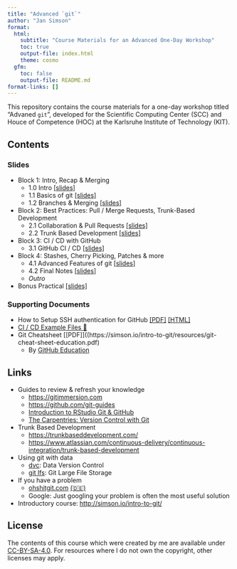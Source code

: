 ```yaml
---
title: "Advanced `git`"
author: "Jan Simson"
format:
  html:
    subtitle: "Course Materials for an Advanced One-Day Workshop"
    toc: true
    output-file: index.html
    theme: cosmo
  gfm:
    toc: false
    output-file: README.md
format-links: []
---
```


This repository contains the course materials for a one-day workshop titled "Advaned `git`", developed for the Scientific Computing Center (SCC) and Houce of Competence (HOC) at the Karlsruhe Institute of Technology (KIT).

<!--
  To update the README, render this file directly via
  quarto render README.qmd --to=gfm
-->

## Contents

### Slides

- Block 1: Intro, Recap & Merging
  - 1.0 Intro [[slides]](https://simson.io/advanced-git/1.0-intro.html)
  - 1.1 Basics of git [[slides]](https://simson.io/advanced-git/1.1-git-basics.html)
  - 1.2 Branches & Merging [[slides]](1.2-branches_merging.html)

- Block 2: Best Practices: Pull / Merge Requests, Trunk-Based Development
  - 2.1 Collaboration & Pull Requests [[slides]](https://simson.io/advanced-git/2.1-collaboration-pull-requests.html)
  - 2.2 Trunk Based Development [[slides]](https://simson.io/advanced-git/2.2-trunk-based-development.html)

- Block 3: CI / CD with GitHub
  - 3.1 GitHub CI / CD [[slides]](https://simson.io/advanced-git/3.1-github-CI-CD.html)

- Block 4: Stashes, Cherry Picking, Patches & more
  - 4.1 Advanced Features of git [[slides]](https://simson.io/advanced-git/4.1-advanced-features.html)
  - 4.2 Final Notes [[slides]](https://simson.io/advanced-git/4.2-final_notes.html)
  - *Outro*

- Bonus Practical [[slides]](https://simson.io/advanced-git/6.0-bonus-practical.html)

<!-- *: Since they have to be manually generated, the PDF version of slides may be slightly outdated. Please refer to [this guide](https://revealjs.com/pdf-export/), on how to export your own PDF version from the online slides. -->

### Supporting Documents

- How to Setup SSH authentication for GitHub [[PDF]](https://simson.io/intro-to-git/resources/ssh/how-to-setup-github-ssh.pdf) [[HTML]](https://malikaihle.github.io/Introduction-RStudio-Git-GitHub/SSH.html)
- [CI / CD Example Files 🤖](https://github.com/jansim/advanced-git/tree/main/resources/CI-CD-examples)
- Git Cheatsheet [[PDF]]((https://simson.io/intro-to-git/resources/git-cheat-sheet-education.pdf)
  - By [GitHub Education](https://education.github.com/)

## Links

- Guides to review & refresh your knowledge
  - <https://gitimmersion.com>
  - <https://github.com/git-guides>
  - [Introduction to RStudio Git & GitHub](https://lmu-osc.github.io/Introduction-RStudio-Git-GitHub/)
  - [The Carpentries: Version Control with Git](https://swcarpentry.github.io/git-novice/)
- Trunk Based Development
  - <https://trunkbaseddevelopment.com/>
  - <https://www.atlassian.com/continuous-delivery/continuous-integration/trunk-based-development>
- Using git with data
  - [dvc](https://dvc.org/): Data Version Control
  - [git lfs](https://git-lfs.github.com/): Git Large File Storage
- If you have a problem
  - [ohshitgit.com](https://ohshitgit.com/) [(🇩🇪)](https://ohshitgit.com/de)
  - Google: Just googling your problem is often the most useful solution
- Introductory course: <http://simson.io/intro-to-git/>

## License

The contents of this course which were created by me are available under [CC-BY-SA-4.0](https://creativecommons.org/licenses/by-sa/4.0/). For resources where I do not own the copyright, other licenses may apply.
